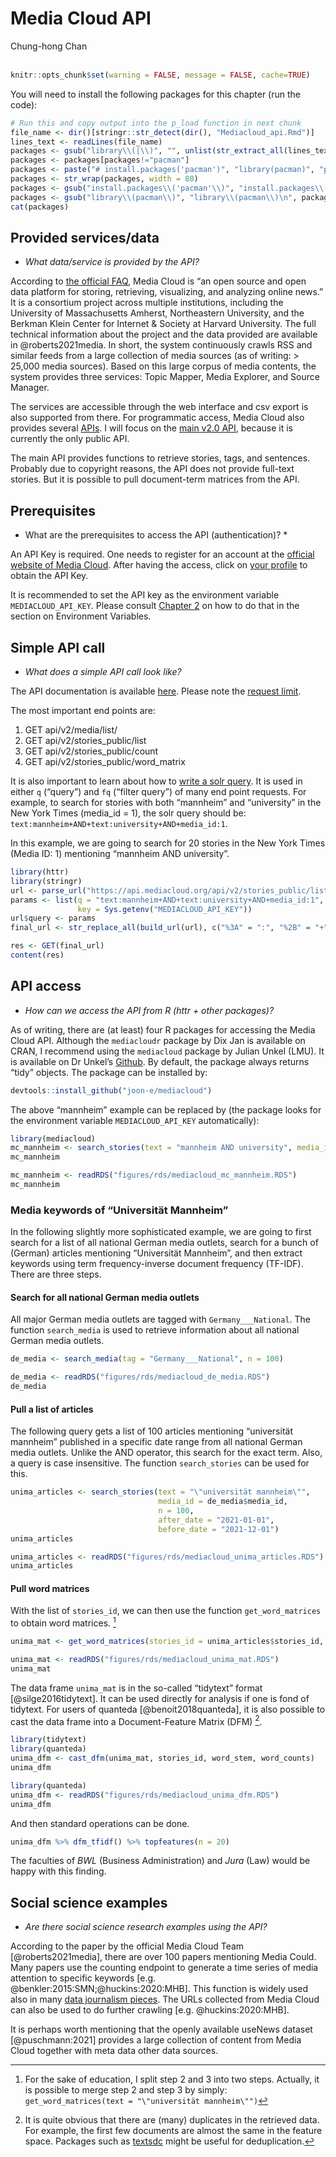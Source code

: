 # Media Cloud API
<chauthors>Chung-hong Chan</chauthors>
<br><br>

```r
knitr::opts_chunk$set(warning = FALSE, message = FALSE, cache=TRUE)
```

You will need to install the following packages for this chapter (run the code):

```r
# Run this and copy output into the p_load function in next chunk
file_name <- dir()[stringr::str_detect(dir(), "Mediacloud_api.Rmd")]
lines_text <- readLines(file_name)
packages <- gsub("library\\(|\\)", "", unlist(str_extract_all(lines_text, "library\\([a-zA-z0-9]*\\)|p_load\\([a-zA-z0-9]*\\)")))
packages <- packages[packages!="pacman"]
packages <- paste("# install.packages('pacman')", "library(pacman)", "p_load('", paste(packages, collapse="', '"), "')",sep="")
packages <- str_wrap(packages, width = 80)
packages <- gsub("install.packages\\('pacman'\\)", "install.packages\\('pacman'\\)\n", packages)
packages <- gsub("library\\(pacman\\)", "library\\(pacman\\)\n", packages)
cat(packages)
```

## Provided services/data

* *What data/service is provided by the API?*

According to [the official FAQ](https://mediacloud.org/support/), Media Cloud is "an open source and open data platform for storing, retrieving, visualizing, and analyzing online news." It is a consortium project across multiple institutions, including the University of Massachusetts Amherst, Northeastern University, and the Berkman Klein Center for Internet & Society at Harvard University. The full technical information about the project and the data provided are available in @roberts2021media. In short, the system continuously crawls RSS and similar feeds from a large collection of media sources (as of writing: > 25,000 media sources). Based on this large corpus of media contents, the system provides three services: Topic Mapper, Media Explorer, and Source Manager. 

The services are accessible through the web interface and csv export is also supported from there. For programmatic access, Media Cloud also provides several [APIs](https://github.com/mediacloud/backend/tree/master/doc/api_2_0_spec). I will focus on the [main v2.0 API](https://github.com/mediacloud/backend/blob/master/doc/api_2_0_spec/api_2_0_spec.md), because it is currently the only public API.

The main API provides functions to retrieve stories, tags, and sentences. Probably due to copyright reasons, the API does not provide full-text stories. But it is possible to pull document-term matrices from the API.

## Prerequisites
* What are the prerequisites to access the API (authentication)? *

An API Key is required. One needs to register for an account at the [official website of Media Cloud](https://tools.mediacloud.org/#/user/signup). After having the access, click on [your profile](https://explorer.mediacloud.org/#/user/profile) to obtain the API Key.

It is recommended to set the API key as the environment variable `MEDIACLOUD_API_KEY`. Please consult [Chapter 2](#best-practices) on how to do that in the section on Environment Variables.

## Simple API call
* *What does a simple API call look like?*

The API documentation is available [here](https://github.com/mediacloud/backend/blob/master/doc/api_2_0_spec/api_2_0_spec.md). Please note the [request limit](https://github.com/mediacloud/backend/blob/master/doc/api_2_0_spec/api_2_0_spec.md#request-limits).

The most important end points are:

1. GET api/v2/media/list/
2. GET api/v2/stories_public/list
3. GET api/v2/stories_public/count
4. GET api/v2/stories_public/word_matrix

It is also important to learn about how to [write a solr query](https://mediacloud.org/getting-started-guide). It is used in either `q` ("query") and `fq` ("filter query") of many end point requests. For example, to search for stories with both "mannheim" and "university" in the New York Times (media_id = 1), the solr query should be: `text:mannheim+AND+text:university+AND+media_id:1`.

In this example, we are going to search for 20 stories in the New York Times (Media ID: 1) mentioning "mannheim AND university". 

```r
library(httr)
library(stringr)
url <- parse_url("https://api.mediacloud.org/api/v2/stories_public/list")
params <- list(q = "text:mannheim+AND+text:university+AND+media_id:1",
               key = Sys.getenv("MEDIACLOUD_API_KEY"))
url$query <- params
final_url <- str_replace_all(build_url(url), c("%3A" = ":", "%2B" = "+"))

res <- GET(final_url)
content(res)
```

## API access
* *How can we access the API from R (httr + other packages)?* 

As of writing, there are (at least) four R packages for accessing the Media Cloud API. Although the `mediacloudr` package by Dix Jan is available on CRAN, I recommend using the `mediacloud` package by Julian Unkel (LMU). It is available on Dr Unkel's [Github](https://github.com/joon-e/mediacloud). By default, the package always returns "tidy" objects. The package can be installed by:

```r
devtools::install_github("joon-e/mediacloud")
```

The above "mannheim" example can be replaced by (the package looks for the environment variable `MEDIACLOUD_API_KEY` automatically):

<!-- cached as `mediacloud_mc_mannheim.RDS` -->

```r
library(mediacloud)
mc_mannheim <- search_stories(text = "mannheim AND university", media_id = 1, n = 20)
mc_mannheim
```

```r
mc_mannheim <- readRDS("figures/rds/mediacloud_mc_mannheim.RDS")
mc_mannheim
```

### Media keywords of "Universität Mannheim"

In the following slightly more sophisticated example, we are going to first search for a list of all national German media outlets, search for a bunch of (German) articles mentioning "Universität Mannheim", and then extract keywords using term frequency-inverse document frequency (TF-IDF). There are three steps.

#### Search for all national German media outlets

All major German media outlets are tagged with `Germany___National`. The function `search_media` is used to retrieve information about all national German media outlets.

<!-- cached as `mediacloud_de_media.RDS` -->

```r
de_media <- search_media(tag = "Germany___National", n = 100)
```

```r
de_media <- readRDS("figures/rds/mediacloud_de_media.RDS")
de_media
```

#### Pull a list of articles

<!-- cached as `mediacloud_unima_articles.RDS` -->

The following query gets a list of 100 articles mentioning "universität mannheim" published in a specific date range from all national German media outlets. Unlike the AND operator, this search for the exact term. Also, a query is case insensitive. The function `search_stories` can be used for this.

```r
unima_articles <- search_stories(text = "\"universität mannheim\"",
                                 media_id = de_media$media_id,
                                 n = 100,
                                 after_date = "2021-01-01",
                                 before_date = "2021-12-01")
unima_articles
```

```r
unima_articles <- readRDS("figures/rds/mediacloud_unima_articles.RDS")
unima_articles
```

#### Pull word matrices

With the list of `stories_id`, we can then use the function `get_word_matrices` to obtain word matrices. [^WORDMATRICES]

<!-- cached as `mediacloud_unima_mat.RDS` -->

```r
unima_mat <- get_word_matrices(stories_id = unima_articles$stories_id, n = 100)
```

```r
unima_mat <- readRDS("figures/rds/mediacloud_unima_mat.RDS")
unima_mat
```

The data frame `unima_mat` is in the so-called "tidytext" format [@silge2016tidytext]. It can be used directly for analysis if one is fond of tidytext. For users of quanteda [@benoit2018quanteda], it is also possible to cast the data frame into a Document-Feature Matrix (DFM) [^DEDUP].

<!-- cached as `mediacloud_unima_dfm.RDS` -->

```r
library(tidytext)
library(quanteda)
unima_dfm <- cast_dfm(unima_mat, stories_id, word_stem, word_counts)
unima_dfm
```

```r
library(quanteda)
unima_dfm <- readRDS("figures/rds/mediacloud_unima_dfm.RDS")
unima_dfm
```

And then standard operations can be done.

```r
unima_dfm %>% dfm_tfidf() %>% topfeatures(n = 20)
```

The faculties of *BWL* (Business Administration) and *Jura* (Law) would be happy with this finding.

## Social science examples
* *Are there social science research examples using the API?*

According to the paper by the official Media Cloud Team [@roberts2021media], there are over 100 papers mentioning Media Could. Many papers use the counting endpoint to generate a time series of media attention to specific keywords [e.g. @benkler:2015:SMN;@huckins:2020:MHB]. This function is widely used also in many [data journalism pieces](https://mediacloud.org/publications). The URLs collected from Media Cloud can also be used to do further crawling [e.g. @huckins:2020:MHB].

It is perhaps worth mentioning that the openly available useNews dataset [@puschmann:2021] provides a large collection of content from Media Cloud together with meta data other data sources.

[^WORDMATRICES]: For the sake of education, I split step 2 and 3 into two steps. Actually, it is possible to merge step 2 and step 3 by simply: `get_word_matrices(text = "\"universität mannheim\"")`

[^DEDUP]: It is quite obvious that there are (many) duplicates in the retrieved data. For example, the first few documents are almost the same in the feature space. Packages such as [textsdc](https://github.com/chainsawriot/textsdc) might be useful for deduplication.
